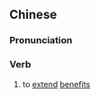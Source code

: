 {{also|泽被}}
==Chinese==
{{zh-forms|s=泽被}}

===Pronunciation===
{{zh-pron
|m=zébèi
|cat=v
}}

===Verb===
{{zh-verb}}

# to [[extend]] [[benefit]]s